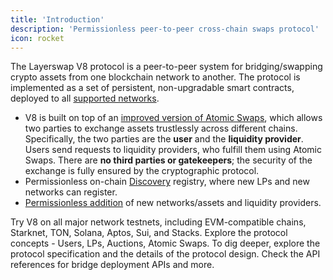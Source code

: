 ```yaml
---
title: 'Introduction'
description: 'Permissionless peer-to-peer cross-chain swaps protocol'
icon: rocket
---
```


The Layerswap V8 protocol is a peer-to-peer system for bridging/swapping crypto assets from one blockchain network to another. The protocol is implemented as a set of persistent, non-upgradable smart contracts, deployed to all [supported networks](/protocol/contracts).

- V8 is built on top of an [improved version of Atomic Swaps](/protocol/atomic-swaps-prehtlc), which allows two parties to exchange assets trustlessly across different chains. Specifically, the two parties are the **user** and the **liquidity provider**. Users send requests to liquidity providers, who fulfill them using Atomic Swaps. There are **no third parties or gatekeepers**; the security of the exchange is fully ensured by the cryptographic protocol.
- Permissionless on-chain [Discovery](/protocol/discovery) registry, where new LPs and new networks can register.
- [Permissionless addition](/protocol/usage-add-new-network) of new networks/assets and liquidity providers.

<CardGroup cols={2}>
  <Card title="V8 in Action ->" icon="square-1" href="https://layerswap.io/v8">
    Try V8 on all major network testnets, including EVM-compatible chains, Starknet, TON, Solana, Aptos, Sui, and Stacks.
  </Card>
  <Card title="Protocol Concepts" icon="square-2" href="/protocol/the-protocol">
    Explore the protocol concepts - Users, LPs, Auctions, Atomic Swaps.
  </Card>
  <Card title="Protocol Spec" icon="square-3" href="/protocol-spec">
    To dig deeper, explore the protocol specification and the details of the protocol design.
  </Card>
  <Card title="API Reference" icon="square-4" href="/api-reference">
    Check the API references for bridge deployment APIs and more.
  </Card>
</CardGroup>